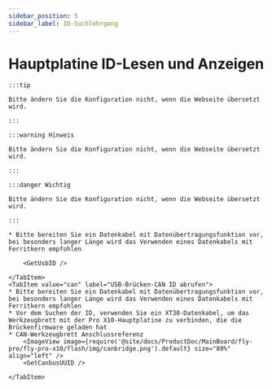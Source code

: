 ```yaml
---
sidebar_position: 5
sidebar_label: ID-Suchlehrgang
---
```








# Hauptplatine ID-Lesen und Anzeigen

    :::tip

    Bitte ändern Sie die Konfiguration nicht, wenn die Webseite übersetzt wird.

    :::

    :::warning Hinweis

    Bitte ändern Sie die Konfiguration nicht, wenn die Webseite übersetzt wird.

    :::

    :::danger Wichtig

    Bitte ändern Sie die Konfiguration nicht, wenn die Webseite übersetzt wird.

    :::

<Tabs>
    <TabItem value="usb" label="USB ID abrufen" default>
        
    * Bitte bereiten Sie ein Datenkabel mit Datenübertragungsfunktion vor, bei besonders langer Länge wird das Verwenden eines Datenkabels mit Ferritkern empfohlen
    
        <GetUsbID />
        
    </TabItem>
    <TabItem value="can" label="USB-Brücken-CAN ID abrufen">
    * Bitte bereiten Sie ein Datenkabel mit Datenübertragungsfunktion vor, bei besonders langer Länge wird das Verwenden eines Datenkabels mit Ferritkern empfohlen
    * Vor dem Suchen der ID, verwenden Sie ein XT30-Datenkabel, um das Werkzeugbrett mit der Pro X10-Hauptplatine zu verbinden, die die Brückenfirmware geladen hat
    * CAN-Werkzeugbrett Anschlussreferenz
        <ImageView image={require('@site/docs/ProductDoc/MainBoard/fly-pro/fly-pro-x10/flash/img/canbridge.png').default} size="80%" align="left" /> 
        <GetCanbusUUID />

    </TabItem>
</Tabs>